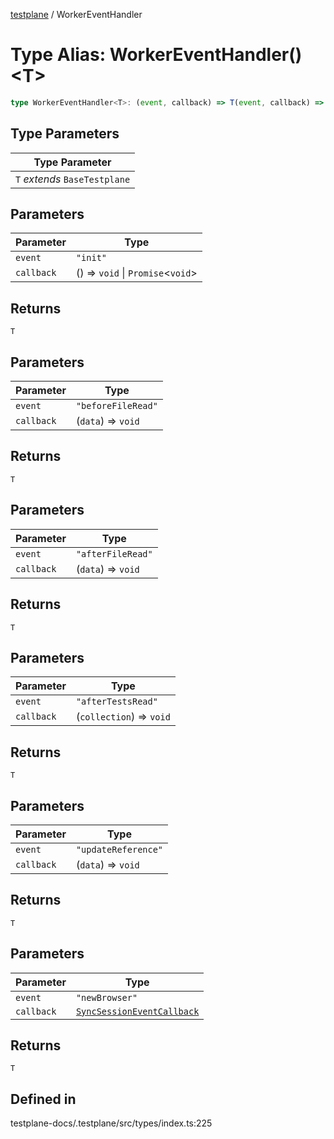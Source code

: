 [testplane](../README.mdx) / WorkerEventHandler

# Type Alias: WorkerEventHandler()\<T\>

```ts
type WorkerEventHandler<T>: (event, callback) => T(event, callback) => T(event, callback) => T(event, callback) => T(event, callback) => T(event, callback) => T;
```

## Type Parameters

| Type Parameter |
| ------ |
| `T` *extends* `BaseTestplane` |

## Parameters

| Parameter | Type |
| ------ | ------ |
| `event` | `"init"` |
| `callback` | () => `void` \| `Promise`\<`void`\> |

## Returns

`T`

## Parameters

| Parameter | Type |
| ------ | ------ |
| `event` | `"beforeFileRead"` |
| `callback` | (`data`) => `void` |

## Returns

`T`

## Parameters

| Parameter | Type |
| ------ | ------ |
| `event` | `"afterFileRead"` |
| `callback` | (`data`) => `void` |

## Returns

`T`

## Parameters

| Parameter | Type |
| ------ | ------ |
| `event` | `"afterTestsRead"` |
| `callback` | (`collection`) => `void` |

## Returns

`T`

## Parameters

| Parameter | Type |
| ------ | ------ |
| `event` | `"updateReference"` |
| `callback` | (`data`) => `void` |

## Returns

`T`

## Parameters

| Parameter | Type |
| ------ | ------ |
| `event` | `"newBrowser"` |
| `callback` | [`SyncSessionEventCallback`](SyncSessionEventCallback.mdx) |

## Returns

`T`

## Defined in

testplane-docs/.testplane/src/types/index.ts:225
